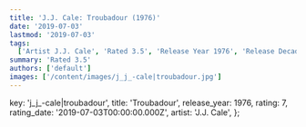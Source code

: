 ```yaml
---
title: 'J.J. Cale: Troubadour (1976)'
date: '2019-07-03'
lastmod: '2019-07-03'
tags:
  ['Artist J.J. Cale', 'Rated 3.5', 'Release Year 1976', 'Release Decade 1970']
summary: 'Rated 3.5'
authors: ['default']
images: ['/content/images/j_j_-cale|troubadour.jpg']
---
```


  key: 'j_j_-cale|troubadour',
  title: 'Troubadour',
  release_year: 1976,
  rating: 7,
  rating_date: '2019-07-03T00:00:00.000Z',
  artist: 'J.J. Cale',
};

<MusicRating data={data} />
